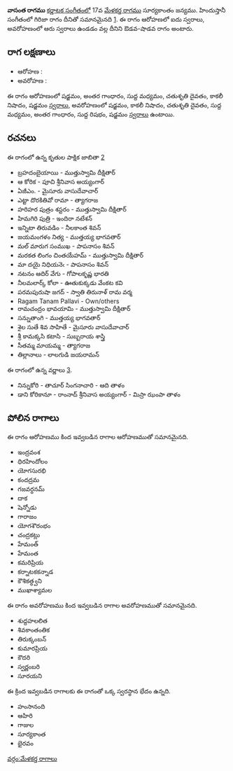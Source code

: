 {{Infobox ragam
	| name          	= వాసంత
	| synonym	    	= 
	| mela          	= 
	| chakra        	= 
	| janaka        	= 
	| type          	= ఔడవ-శాడవ
	| arohanam      	= {{svaraC|S|G3|M1|D2|N3|S'}} 
	| avarohanam    	= {{svaraC|S'|N3|D2|M1|G3|R1|S}}
	| jeeva         	=
	| chhaya        	=
	| nyasa         	=
	| vishesha      	= 
	| equivalent  		= గిరిజా
}}
{{కర్ణాటక సంగీత రాగాలు}}
'''వాసంత రాగము''' [[కర్ణాటక సంగీతం]]లో 17వ [[మేళకర్త రాగము]] సూర్యకాంతం జన్యము.  హిందుస్తానీ సంగీతంలో గిరిజా రాగం దీనితో సమానమైనది [https://karnatik.com/hcragatable.shtml]. ఈ రాగం ఆరోహణలో ఐదు స్వరాలు, అవరోహణంలో ఆరు స్వరాలు ఉండడం వల్ల దీనిని ఔడవ-షాడవ రాగం అంటారు.


==రాగ లక్షణాలు==


* ఆరోహణ : {{svaraC|S|G3|M1|D2|N3|S'}} 
* అవరోహణ : {{svaraC|S'|N3|D2|M1|G3|R1|S}}

ఈ రాగం ఆరోహణంలో షడ్జమం, అంతర గాంధారం, సుద్ద మధ్యమం, చతుశృతి దైవతం, కాకలీ నిషాదం, షడ్జమం [[స్వరాలు]], అవరోహణంలో షడ్జమం, కాకలీ నిషాదం, చతుశృతి దైవతం, సుద్ద మధ్యమం, అంతర గాంధారం, సుద్ద రిషభం, షడ్జమం [[స్వరాలు]] ఉంటాయి.

==రచనలు==
ఈ రాగంలో ఉన్న కృతుల పాక్షిక జాబితా [https://github.com/ssrihari/ragavardhini/blob/master/ragas/kritis.psv]
* బ్రహదంబైయాయి - ముత్తుస్వామి దీక్షితార్
* ఆ కోరిక - పూచి శ్రీనివాస అయ్యంగార్
* ఏజీఎం. - మైసూరు వాసుదేవాచార్
* ఎట్టా దొరకితివో రామా - త్యాగరాజ
* హరిహర పుత్రం శస్టరం - ముత్తుస్వామి దీక్షితార్
* హిమగిరి పుత్రి - ఇందిరా నటేశన్
* ఇన్నిటా తిరువడిం - నీలకాంత శివన్
* జయమంగళం నిత్య - ముత్తయ్య భాగవతార్
* మల్ మారుగ సంముఖ - పాపనాసం శివన్
* మరకత లింగం చింతయేహమ్ - ముత్తుస్వామి దీక్షితార్
* మా దయై నిధియనెఁ - పాపనాసం శివన్
* నటనం ఆదిర్ వేగు - గోపాలకృష్ణ భారతి
* నీలమలార్క్ కోలా - ఊతుకుక్కడు వేంకట కవి
* పరమపురుషా జగద్ - స్వాతి తిరునాళ్ రామ వర్మ
* Ragam Tanam Pallavi - Own/others
* రామచంద్రం భావయామి - ముత్తుస్వామి దీక్షితార్
* సన్నుతాంగి - ముత్తయ్య భాగవతార్
* శైల సుతే శివ సాహితే - మైసూరు వాసుదేవాచార్
* శ్రీ కామక్కసి కటాసి - సుబ్బరాయ శాస్త్రి
* సీతమ్మ మాయమ్మ - త్యాగరాజ
* తిల్లానాలు - లాలగుడి జయరామన్

ఈ రాగంలో ఉన్న వర్ణాలు [http://www.carnatica.in/kriti/varnamlist.htm].
* నిన్నుకోరి - తాచూర్ సింగనాచారి - ఆది తాళం
* డాని కోరికానూ - రాంనాద్ శ్రీనివాస అయ్యంగార్ - మిస్రా ఝంపా తాళం




==పోలిన రాగాలు==
ఈ రాగం ఆరోహణము కింద ఇవ్వబడిన రాగాల ఆరోహణముతో సమానమైనది.
* ఇంద్రవంశ
* ధిరహిందోలం
* యోగసురభి
* కందద్రమ
* గజవర్ధనమ్
* దాక
* షెన్నోడు
* గారాజం
* యోగశౌరంభం
* చంద్రకట్లు
* హేమంత్
* హేమంత
* కమరిప్రియ
* కర్నాటకకన్నాడ
* కౌశికత్ధ్వని
* ముఖాశ్యామల

ఈ రాగం అవరోహణము కింద ఇవ్వబడిన రాగాల అవరోహణముతో సమానమైనది.
* శుద్దహలలిత
* శివకాంతంతిక
* తిరుక్కంబన్
* కుమారప్రియ
* కౌదరి
* స్వర్ణంబరి
* సూరయని

ఈ క్రింద ఇవ్వబడిన రాగాలకు ఈ రాగంతో ఒక్క స్వరస్థాన భేదం ఉన్నది.
* హంసానంది
* ఆహిరి
* గాజుల
* సూర్యకాంత
* భైరవం



[[వర్గం:మేళకర్త రాగాలు]]